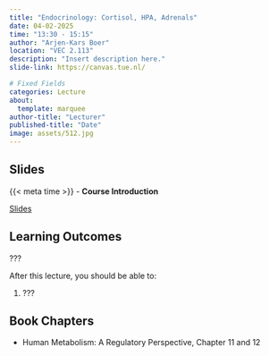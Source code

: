 ```yaml
---
title: "Endocrinology: Cortisol, HPA, Adrenals"
date: 04-02-2025
time: "13:30 - 15:15"
author: "Arjen-Kars Boer"
location: "VEC 2.113"
description: "Insert description here."
slide-link: https://canvas.tue.nl/

# Fixed Fields
categories: Lecture
about:
  template: marquee
author-title: "Lecturer"
published-title: "Date"
image: assets/512.jpg
---
```


## Slides
::: slide-deck
{{< meta time >}} - **Course Introduction**

::: slides
[Slides]({{< meta slide-link >}})
:::
:::

## Learning Outcomes

::: {.callout-important title="Principal Learning Outcome ?"}
???
:::

After this lecture, you should be able to:

1. ???

## Book Chapters

- Human Metabolism: A Regulatory Perspective, Chapter 11 and 12